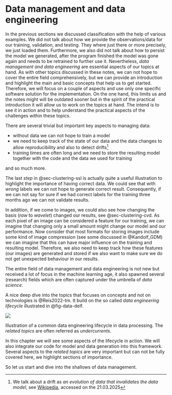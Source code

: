 # Data management and data engineering {.unnumbered}

In the previous sections we discussed classification with the help of various examples. 
We did not talk about how we provide the observations/data for our training, validation, and testing.
They where just there or more precisely, we just loaded them.
Furthermore, we also did not talk about how to persist the model we generated, after the program finished the model was gone again and needs to be retrained to further use it.
Nevertheless, _data management and data engineering_ are essential aspects of our topics at hand.
As with other topics discussed in these notes, we can not hope to cover the entire field comprehensively, but we can provide an introduction and highlight the main and basic concepts that help us to get started.
Therefore, we will focus on a couple of aspects and use only one specific software solution for the implementation.
On the one hand, this limits us and the notes might will be outdated sooner but in the spirit of the practical introduction it will allow us to work on the topics at hand.
The intend is to see _it_ in action and to help understand the practical aspects of the challenges within these topics.

There are several trivial but important key aspects to managing data:

- without data we can not hope to train a model
- we need to keep track of the state of our data and the data changes to allow reproducibility and also to detect drifts[^drift]
- training times are often long and we need to store the resulting model together with the code and the data we used for training

and so much more.

The last _step_ in @sec-clustering-ssl is actually quite a useful illustration to highlight the importance of having correct data. 
We could see that with _wrong_ labels we can not hope to generate correct result.
Consequently, if we can not say for sure if we had correct labels for the training three months ago we can not validate results.

In addition, if we come to images, we could also see how changing the basis (_raw_ to _wavelet_) changed our results, see @sec-clustering-cvd.
As each pixel of an image can be considered a feature for our training, we can imagine that changing only a small amount might change our model and our performance. 
Now consider that most formats for storing images include some kind of image compression (see some discussed in @Kandolf_GDM) we can imagine that this can have major influence on the training and resulting model.
Therefore, we also need to keep track how these features (our images) are generated and stored if we also want to make sure we do not get unexpected behaviour in our results. 

The entire field of data management and data engineering is not new but received a lot of focus in the machine learning age, it also spawned several (research) fields which are often captured under the umbrella of _data science_.

A nice deep dive into the topics that focuses on concepts and not on technologies is @Reis2022-tm.
It build on the so called _data engineering lifecycle_ illustrated in @fig-data-delf.

:::: {#fig-data-delf}

![](../_assets/data/data_eng_lifecycle)

Illustration of a common data engineering lifecycle in data processing. The _related topics_ are often referred as _undercurrents_.
::::

In this chapter we will see some aspects of the lifecycle in action. 
We will also integrate our code for model and data generation into this framework.
Several aspects to the _related topics_ are very important but can not be fully covered here, we highlight sections of importance.

So let us start and dive into the shallows of data management.

[^drift]: We talk about a drift as _an evolution of data that invalidates the data model_, see [Wikipedia](https://en.wikipedia.org/wiki/Concept_drift), accessed on the 21.03.2025